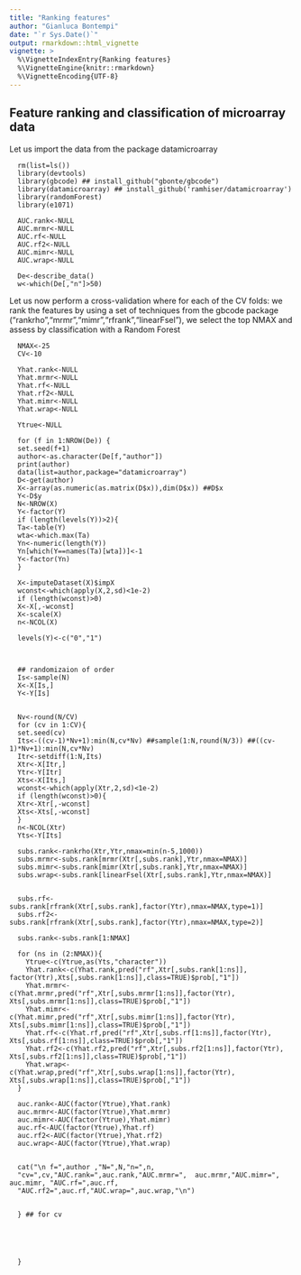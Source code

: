 ```yaml
---
title: "Ranking features"
author: "Gianluca Bontempi"
date: "`r Sys.Date()`"
output: rmarkdown::html_vignette
vignette: >
  %\VignetteIndexEntry{Ranking features}
  %\VignetteEngine{knitr::rmarkdown}
  %\VignetteEncoding{UTF-8}
---
```

  
  
## Feature ranking and classification of microarray data
  
  Let us import the data from the package datamicroarray
  
```{echo=FALSE}
  rm(list=ls())
  library(devtools)
  library(gbcode) ## install_github("gbonte/gbcode")
  library(datamicroarray) ## install_github('ramhiser/datamicroarray')
  library(randomForest)
  library(e1071)
  
  AUC.rank<-NULL
  AUC.mrmr<-NULL
  AUC.rf<-NULL
  AUC.rf2<-NULL
  AUC.mimr<-NULL
  AUC.wrap<-NULL
  
  De<-describe_data()
  w<-which(De[,"n"]>50)
```
  
  
  Let us now perform a cross-validation where for each of the CV folds: we rank the features by using a set of techniques from the gbcode package
  ("rankrho","mrmr","mimr","rfrank","linearFsel"), we select the top NMAX
  and assess by classification with a Random Forest
  
```{echo=TRUE}
  NMAX<-25
  CV<-10
  
  Yhat.rank<-NULL
  Yhat.mrmr<-NULL
  Yhat.rf<-NULL
  Yhat.rf2<-NULL
  Yhat.mimr<-NULL
  Yhat.wrap<-NULL
  
  Ytrue<-NULL
  
  for (f in 1:NROW(De)) {
  set.seed(f+1)
  author<-as.character(De[f,"author"])
  print(author)
  data(list=author,package="datamicroarray")
  D<-get(author)
  X<-array(as.numeric(as.matrix(D$x)),dim(D$x)) ##D$x
  Y<-D$y
  N<-NROW(X)
  Y<-factor(Y)
  if (length(levels(Y))>2){
  Ta<-table(Y)
  wta<-which.max(Ta)
  Yn<-numeric(length(Y))
  Yn[which(Y==names(Ta)[wta])]<-1
  Y<-factor(Yn)
  }
  
  X<-imputeDataset(X)$impX
  wconst<-which(apply(X,2,sd)<1e-2)
  if (length(wconst)>0)
  X<-X[,-wconst]
  X<-scale(X)
  n<-NCOL(X)
  
  levels(Y)<-c("0","1")
  
 
  
  ## randomizaion of order 
  Is<-sample(N)
  X<-X[Is,]
  Y<-Y[Is]
  
  
  Nv<-round(N/CV)
  for (cv in 1:CV){
  set.seed(cv)
  Its<-((cv-1)*Nv+1):min(N,cv*Nv) ##sample(1:N,round(N/3)) ##((cv-1)*Nv+1):min(N,cv*Nv)
  Itr<-setdiff(1:N,Its)
  Xtr<-X[Itr,]
  Ytr<-Y[Itr]
  Xts<-X[Its,]
  wconst<-which(apply(Xtr,2,sd)<1e-2)
  if (length(wconst)>0){
  Xtr<-Xtr[,-wconst]
  Xts<-Xts[,-wconst]
  }
  n<-NCOL(Xtr)
  Yts<-Y[Its]
  
  subs.rank<-rankrho(Xtr,Ytr,nmax=min(n-5,1000))
  subs.mrmr<-subs.rank[mrmr(Xtr[,subs.rank],Ytr,nmax=NMAX)]
  subs.mimr<-subs.rank[mimr(Xtr[,subs.rank],Ytr,nmax=NMAX)]
  subs.wrap<-subs.rank[linearFsel(Xtr[,subs.rank],Ytr,nmax=NMAX)]
  
  
  subs.rf<-subs.rank[rfrank(Xtr[,subs.rank],factor(Ytr),nmax=NMAX,type=1)]
  subs.rf2<-subs.rank[rfrank(Xtr[,subs.rank],factor(Ytr),nmax=NMAX,type=2)]
  
  subs.rank<-subs.rank[1:NMAX]
  
  for (ns in (2:NMAX)){
    Ytrue<-c(Ytrue,as(Yts,"character"))
    Yhat.rank<-c(Yhat.rank,pred("rf",Xtr[,subs.rank[1:ns]], factor(Ytr),Xts[,subs.rank[1:ns]],class=TRUE)$prob[,"1"])     
    Yhat.mrmr<-c(Yhat.mrmr,pred("rf",Xtr[,subs.mrmr[1:ns]],factor(Ytr),  Xts[,subs.mrmr[1:ns]],class=TRUE)$prob[,"1"])
    Yhat.mimr<-c(Yhat.mimr,pred("rf",Xtr[,subs.mimr[1:ns]],factor(Ytr),   Xts[,subs.mimr[1:ns]],class=TRUE)$prob[,"1"])                 
    Yhat.rf<-c(Yhat.rf,pred("rf",Xtr[,subs.rf[1:ns]],factor(Ytr),   Xts[,subs.rf[1:ns]],class=TRUE)$prob[,"1"]) 
    Yhat.rf2<-c(Yhat.rf2,pred("rf",Xtr[,subs.rf2[1:ns]],factor(Ytr),   Xts[,subs.rf2[1:ns]],class=TRUE)$prob[,"1"])   
    Yhat.wrap<-c(Yhat.wrap,pred("rf",Xtr[,subs.wrap[1:ns]],factor(Ytr),   Xts[,subs.wrap[1:ns]],class=TRUE)$prob[,"1"]) 
  }
  
  auc.rank<-AUC(factor(Ytrue),Yhat.rank)
  auc.mrmr<-AUC(factor(Ytrue),Yhat.mrmr)
  auc.mimr<-AUC(factor(Ytrue),Yhat.mimr)
  auc.rf<-AUC(factor(Ytrue),Yhat.rf)
  auc.rf2<-AUC(factor(Ytrue),Yhat.rf2)
  auc.wrap<-AUC(factor(Ytrue),Yhat.wrap)
  
  
  cat("\n f=",author ,"N=",N,"n=",n,
  "cv=",cv,"AUC.rank=",auc.rank,"AUC.mrmr=",  auc.mrmr,"AUC.mimr=",   auc.mimr, "AUC.rf=",auc.rf,
  "AUC.rf2=",auc.rf,"AUC.wrap=",auc.wrap,"\n")
  
  
  } ## for cv
  
  
 
  
  
  }
```
  
